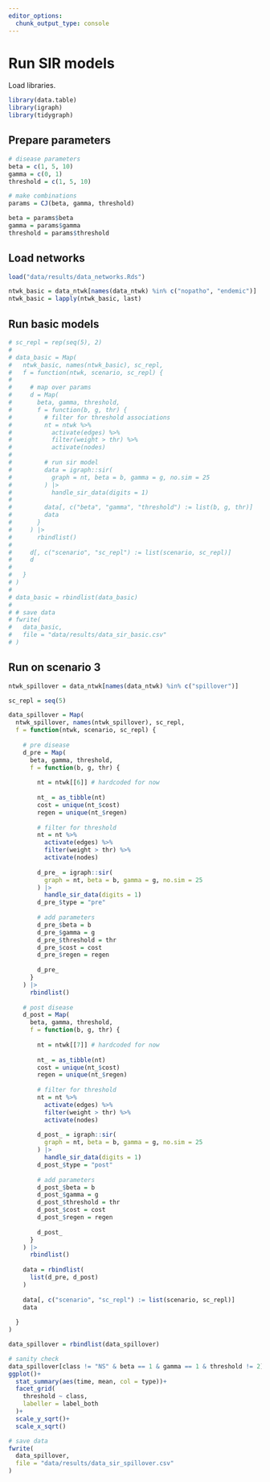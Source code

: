 ```yaml
---
editor_options: 
  chunk_output_type: console
---
```


# Run SIR models

Load libraries.

```r
library(data.table)
library(igraph)
library(tidygraph)
```

## Prepare parameters

```r
# disease parameters
beta = c(1, 5, 10)
gamma = c(0, 1)
threshold = c(1, 5, 10)

# make combinations
params = CJ(beta, gamma, threshold)

beta = params$beta
gamma = params$gamma
threshold = params$threshold
```

## Load networks

```r
load("data/results/data_networks.Rds")
```

```r
ntwk_basic = data_ntwk[names(data_ntwk) %in% c("nopatho", "endemic")]
ntwk_basic = lapply(ntwk_basic, last)
```

## Run basic models

```r
# sc_repl = rep(seq(5), 2)
# 
# data_basic = Map(
#   ntwk_basic, names(ntwk_basic), sc_repl,
#   f = function(ntwk, scenario, sc_repl) {
#     
#     # map over params
#     d = Map(
#       beta, gamma, threshold,
#       f = function(b, g, thr) {
#         # filter for threshold associations
#         nt = ntwk %>% 
#           activate(edges) %>% 
#           filter(weight > thr) %>% 
#           activate(nodes)
#         
#         # run sir model
#         data = igraph::sir(
#           graph = nt, beta = b, gamma = g, no.sim = 25
#         ) |>
#           handle_sir_data(digits = 1)
#         
#         data[, c("beta", "gamma", "threshold") := list(b, g, thr)]
#         data
#       }
#     ) |>
#       rbindlist()
#     
#     d[, c("scenario", "sc_repl") := list(scenario, sc_repl)]
#     d
#     
#   }
# )
# 
# data_basic = rbindlist(data_basic)
# 
# # save data
# fwrite(
#   data_basic,
#   file = "data/results/data_sir_basic.csv"
# )
```

## Run on scenario 3

```r
ntwk_spillover = data_ntwk[names(data_ntwk) %in% c("spillover")]

sc_repl = seq(5)

data_spillover = Map(
  ntwk_spillover, names(ntwk_spillover), sc_repl,
  f = function(ntwk, scenario, sc_repl) {
    
    # pre disease
    d_pre = Map(
      beta, gamma, threshold,
      f = function(b, g, thr) {
        
        nt = ntwk[[6]] # hardcoded for now
        
        nt_ = as_tibble(nt)
        cost = unique(nt_$cost)
        regen = unique(nt_$regen)
        
        # filter for threshold
        nt = nt %>% 
          activate(edges) %>% 
          filter(weight > thr) %>% 
          activate(nodes)
        
        d_pre_ = igraph::sir(
          graph = nt, beta = b, gamma = g, no.sim = 25
        ) |>
          handle_sir_data(digits = 1)
        d_pre_$type = "pre"
        
        # add parameters
        d_pre_$beta = b
        d_pre_$gamma = g
        d_pre_$threshold = thr
        d_pre_$cost = cost
        d_pre_$regen = regen
        
        d_pre_
      }
    ) |>
      rbindlist()
    
    # post disease
    d_post = Map(
      beta, gamma, threshold,
      f = function(b, g, thr) {
        
        nt = ntwk[[7]] # hardcoded for now
        
        nt_ = as_tibble(nt)
        cost = unique(nt_$cost)
        regen = unique(nt_$regen)
        
        # filter for threshold
        nt = nt %>% 
          activate(edges) %>% 
          filter(weight > thr) %>% 
          activate(nodes)
        
        d_post_ = igraph::sir(
          graph = nt, beta = b, gamma = g, no.sim = 25
        ) |>
          handle_sir_data(digits = 1)
        d_post_$type = "post"
        
        # add parameters
        d_post_$beta = b
        d_post_$gamma = g
        d_post_$threshold = thr
        d_post_$cost = cost
        d_post_$regen = regen
        
        d_post_
      }
    ) |>
      rbindlist()
    
    data = rbindlist(
      list(d_pre, d_post)
    )
    
    data[, c("scenario", "sc_repl") := list(scenario, sc_repl)]
    data
    
  }
)

data_spillover = rbindlist(data_spillover)
```

```r
# sanity check
data_spillover[class != "NS" & beta == 1 & gamma == 1 & threshold != 2] %>% 
ggplot()+
  stat_summary(aes(time, mean, col = type))+
  facet_grid(
    threshold ~ class,
    labeller = label_both
  )+
  scale_y_sqrt()+
  scale_x_sqrt()
```


```r
# save data
fwrite(
  data_spillover,
  file = "data/results/data_sir_spillover.csv"
)
```

